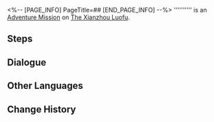 <%-- [PAGE_INFO]
PageTitle=##
[END_PAGE_INFO] --%>
{{Stub|Dialogue.}}
{{Mission Infobox
|id            = 4040213
|title         = 
|image         = <!--Mission .png-->
|type          = Adventure
|event_name    = 
|chapter       = 
|requirements  = 
* [[Trailblaze Mission]] ''[[The Hound Chases the Fox]]'' completed
* {{cx}}<!--Hidden Exploration Objective ID 4040201--> completed
|summary       = <!--official mission summary from Fate's Atlas-->
|characters    = Trailblazer; Xikui; Yanming
|startLocation = [[The Xianzhou Luofu]] - [[Central Starskiff Haven]]
|world         = The Xianzhou Luofu
|area          = Central Starskiff Haven
|prev          = 
|next          = 
|rewards       = Recipe: Ruby Potion*1 { text = Recipe: Ruby Potion }; Strale*10; Credit*5,000
}}
'''''''''' is an [[Adventure Mission]] on [[The Xianzhou Luofu]].

==Steps==


<!--
==Gameplay Notes==

--><!--
==Trial Character==

-->
==Dialogue==
{{Stub Dialogue}}
{{Dialogue Start}}
:{{tx}}
{{Dialogue End}}

==Other Languages==
{{Other Languages
|en   = 
|zhs  = 
|zht  = 
|ja   = 
|ko   = 
|es   = 
|fr   = 
|ru   = 
|th   = 
|vi   = 
|de   = 
|id   = 
|pt   = 
}}

==Change History==
{{Change History|1.0}}

